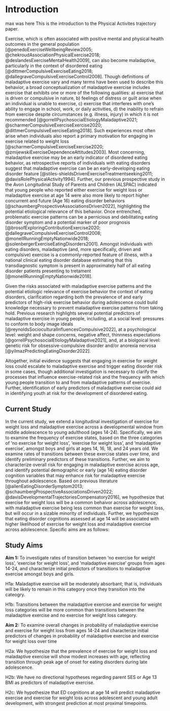 # Introduction

max was here 
This is the introduction to the Physical Activites trajectory paper. 

Exercise, which is often associated with positive mental and physical health outcomes in the general population [@penedoExerciseWellbeingReview2005; @chekroudAssociationPhysicalExercise2018; @deslandesExerciseMentalHealth2009], can also become maladaptive, particularly in the context of disordered eating [@dittmerCompulsiveExerciseEating2018; @dallegraveCompulsiveExerciseControl2008]. Though definitions of maladaptive exercise vary and many terms have been used to describe this behavior, a broad conceptualization of maladaptive exercise includes exercise that exhibits one or more of the following qualities: a) exercise that is driven or compulsive in nature, b) feelings of distress or guilt arise when an individual is unable to exercise, c) exercise that interferes with one's ability to engage in school, work, or daily activities, d) the inability to refrain from exercise despite circumstances (e.g. illness, injury) in which it is not recommended [@gorrellPsychosocialEtiologyMaladaptive2021; @scharmerCompulsiveExerciseExercise2020; @dittmerCompulsiveExerciseEating2018]. Such experiences most often arise when individuals also report a primary motivation for engaging in exercise related to weight loss [@scharmerCompulsiveExerciseExercise2020; @zmijewskiExerciseDependenceAttitudes2003]. Most concerning, maladaptive exercise may be an early indicator of disordered eating behavior, as retrospective reports of individuals with eating disorders suggest that maladaptive exercise can be an early-developing eating disorder feature [@stiles-shieldsDrivenExerciseTreatmentseeking2011; @davisRolePhysicalActivity1994]. Further, our previous prospective study in the Avon Longitudinal Study of Parents and Children (ALSPAC) indicated that young people who reported either exercise for weight loss or maladaptive exercise at age 14 were also more likely to report higher concurrent and future (Age 16) eating disorder behaviors [@schaumbergProspectiveAssociationsDriven2022], highlighting the potential etiological relevance of this behavior. Once entrenched, problematic exercise patterns can be a pernicious and debilitating eating disorder symptom and a potential marker of poor prognosis [@brosofExploringContributionExercise2020; @dallegraveCompulsiveExerciseControl2008; @monellRunningEmptyNationwide2018; @solenbergerExerciseEatingDisorders2001]. Amongst individuals with eating disorders, maladaptive (and, more specifically, driven and compulsive) exercise is a commonly-reported feature of illness, with a national clinical eating disorder database estimating that this transdiagnostic symptom is present in approximately half of all eating disorder patients presenting to tretament [@monellRunningEmptyNationwide2018]. 

Given the risks associated with maladaptive exercise patterns and the potential etiologic relevance of exercise behavior the context of eating disorders, clarification regarding both the prevalence of and early predictors of high-risk exercise behavior during adolescence could build knowledge necessary to prevent maladaptive exercise patterns from taking hold. Previous research highlights several potential predictors of maladaptive exercise in young people, including, at a social level: pressures to conform to body image ideals [@reynoldsSocioculturalInfluencesCompulsive2022], at a psychological level: weight and shape concerns, negative affect, thinnness expectations [@gorrellPsychosocialEtiologyMaladaptive2021], and, at a biolgoical level: genetic risk for obsessive-compulsive disorder and/or anorexia nervosa [@yilmazPredictingEatingDisorder2022].

Altogether, initial evidence suggests that engaging in exercise for weight loss could escalate to maladaptive exercise and trigger eating disorder risk in some cases, though additional investigation is necessary to clarify the processes that influence exercise-related risk and the frequency with which young people transition to and from maladaptive patterns of exercise. Further, identification of early predictors of maladaptive exercise could aid in identifying youth at risk for the development of disordered eating.

## Current Study

In the current study, we extend a longitudinal investigation of exercise for weight loss and maladaptive exercise across a developmental window from middle adolescence to young adulthood (ages 14-24). Specifically, we aim to examine the frequency of exercise states, based on the three categories of 'no exercise for weight loss', 'exercise for weight loss', and 'maladaptive exercise', amongst boys and girls at ages 14, 16, 18, and 24 years old. We examine rates of transitions between these exercise states over time, and identify preliminary predictors of these transitions. Further, we aim to characterize overall risk for engaging in maladaptive exercise across age, and identify potential demographic or early (age 14) eating disorder cognition variables that may enhance risk for maladaptive exercise throughout adolescence. Based on previous literature [@allenEatingDisorderSymptom2013; @schaumbergProspectiveAssociationsDriven2022; @davisDevelopmentalTrajectoriesCompensatory2016], we hypothesize that exercise for weight loss will be a common behaivor across adolescence, with maladaptive exercise being less common than exercise for weight loss, but will occur in a sizable minority of individuals. Further, we hypothesize that eating disorder cognitions assessed at age 14 will be associated with higher likelihood of exercise for weight loss and maladaptive exercise across adolescence. Specific aims are as follows:

## Study Aims {#aims}

**Aim 1:** To investigate rates of transition between 'no exercise for weight loss', 'exercise for weight loss', and 'maladaptive exercise' groups from ages 14-24, and characterize initial predictors of transitions to maladaptive exercise amongst boys and girls.

H1a: Maladaptive exercise will be moderately absorbant; that is, individuals will be likely to remain in this category once they transition into the cateogry.

H1b: Transitions between the maladaptive exercise and exercise for weight loss categories will be more common than transitions between the maladaptive exercise and no exercise for weight loss category.

**Aim 2:** To examine overall changes in probability of maladaptive exercise and exercise for weight loss from ages 14-24 and characterize initial predictors of changes in probability of maladaptive exercise and exercise for weight loss over time

H2a: We hypothesize that the prevalence of exercise for weight loss and maladaptive exercise will show modest increases with age, reflecting transition through peak age of onset for eating disorders during late adolescence.

H2b: We have no directional hypotheses regarding parent SES or Age 13 BMI as predictors of maladaptive exercise. 

H2c: We hypothesize that ED cognitions at age 14 will predict maladaptive exercise and exercise for weight loss across adolescent and young adult development, with strongest prediction at most proximal timepoints.

